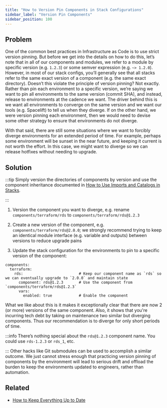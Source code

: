 ```yaml
---
title: "How to Version Pin Components in Stack Configurations"
sidebar_label: "Version Pin Components"
sidebar_position: 100
---
```


## Problem

One of the common best practices in Infrastructure as Code is to use strict version pinning. But before we get into the details on how to do this, let’s note that in all of our components and modules, we refer to a module by specific version (e.g. `1.2.3`) or some semver expression (e.g. `~> 1.2.0`). However, in most of our stack configs, you’ll generally see that all stacks refer to the same exact version of a component (e.g. the same exact directory). Doesn’t this violate the principle of version pinning? Not exactly. Rather than pin each environment to a specific version, we’re saying we want to pin all environments to the same version (commit SHA), and instead, release to environments at the cadence we want. The driver behind this is we want all environments to converge on the same version and we want our tools (e.g. Spacelift) to tell us when they diverge. If on the other hand, we were version pinning each environment, then we would need to devise some other strategy to ensure that environments do not diverge.

With that said, there are still some situations where we want to forcibly diverge environments for an extended period of time. For example, perhaps some environment will be sunset in the near future, and keeping it current is not worth the effort. In this case, we might want to diverge so we can release hotfixes without needing to upgrade.

## Solution

:::tip
Simply version the directories of components by version and use the component inheritance documented in [How to Use Imports and Catalogs in Stacks](/reference-architecture/how-to-guides/tutorials/how-to-use-imports-and-catalogs-in-stacks).

:::

1. Version the component you want to diverge, e.g. rename `components/terraform/rds` to `components/terraform/rds@1.2.3`

2. Create a new version of the component, e.g. `components/terraform/rds@2.0.0`; we strongly recommend trying to keep an identical module interface (e.g. variable and outputs) between versions to reduce upgrade pains

3. Update the stack configuration for the environments to pin to a specific version of the component:

```
components:
  terraform:
    rds:                         # Keep our component name as `rds` so we can eventually upgrade to `2.0.0` and maintain state
      component: rds@1.2.3       # Use the component from `components/terraform/rds@1.2.3`
      vars:
        enabled: true            # Enable the component

```

What we like about this is it makes it exceptionally clear that there are now 2 (or more) versions of the same component. Also, it shows that you're incurring tech debt by taking on maintenance two similar but diverging components. Thus our recommendation is to diverge for only short periods of time.

:::info
There’s nothing special about the `rds@1.2.3` component name. You could use `rds-1.2.3` or `rds_1`, etc.

:::
Other hacks like Git submodules can be used to accomplish a similar outcome. We just cannot stress enough that practicing version pinning of components by the environment will lead to serious drift and offload the burden to keep the environments updated to engineers, rather than automation.

## Related

- [How to Keep Everything Up to Date](/reference-architecture/how-to-guides/upgrades/how-to-keep-everything-up-to-date)


